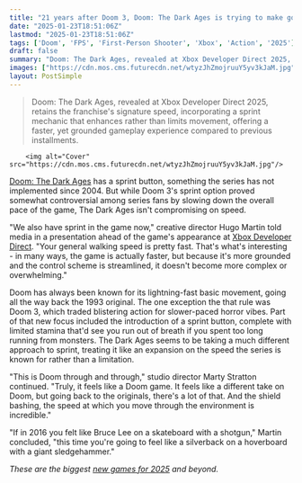 ```yaml
---
title: "21 years after Doom 3, Doom: The Dark Ages is trying to make good on the controversial sprint option: 'You're going to feel like a silverback on a hoverboard with a giant sledgehammer'"
date: "2025-01-23T18:51:06Z"
lastmod: "2025-01-23T18:51:06Z"
tags: ['Doom', 'FPS', 'First-Person Shooter', 'Xbox', 'Action', '2025']
draft: false
summary: "Doom: The Dark Ages, revealed at Xbox Developer Direct 2025, retains the franchise's signature speed, incorporating a sprint mechanic that enhances rather than limits movement, offering a faster, yet grounded gameplay experience compared to previous installments."
images: ["https://cdn.mos.cms.futurecdn.net/wtyzJhZmojruuY5yv3kJaM.jpg"]
layout: PostSimple
---
```

> Doom: The Dark Ages, revealed at Xbox Developer Direct 2025, retains the franchise's signature speed, incorporating a sprint mechanic that enhances rather than limits movement, offering a faster, yet grounded gameplay experience compared to previous installments.


        <img alt="Cover" src="https://cdn.mos.cms.futurecdn.net/wtyzJhZmojruuY5yv3kJaM.jpg"/>
        
[Doom: The Dark Ages](https://www.gamesradar.com/games/fps/doom-the-dark-ages-guide/) has a sprint button, something the series has not implemented since 2004. But while Doom 3's sprint option proved somewhat controversial among series fans by slowing down the overall pace of the game, The Dark Ages isn't compromising on speed.

"We also have sprint in the game now," creative director Hugo Martin told media in a presentation ahead of the game's appearance at [Xbox Developer Direct](https://www.gamesradar.com/news/live/xbox-developer-direct-2025-live-all-of-the-latest-xbox-news-from-the-big-showcase/). "Your general walking speed is pretty fast. That's what's interesting - in many ways, the game is actually faster, but because it's more grounded and the control scheme is streamlined, it doesn't become more complex or overwhelming."

Doom has always been known for its lightning-fast basic movement, going all the way back the 1993 original. The one exception the that rule was Doom 3, which traded blistering action for slower-paced horror vibes. Part of that new focus included the introduction of a sprint button, complete with limited stamina that'd see you run out of breath if you spent too long running from monsters. The Dark Ages seems to be taking a much different approach to sprint, treating it like an expansion on the speed the series is known for rather than a limitation.

"This is Doom through and through," studio director Marty Stratton continued. "Truly, it feels like a Doom game. It feels like a different take on Doom, but going back to the originals, there's a lot of that. And the shield bashing, the speed at which you move through the environment is incredible."

"If in 2016 you felt like Bruce Lee on a skateboard with a shotgun," Martin concluded, "this time you're going to feel like a silverback on a hoverboard with a giant sledgehammer."

*These are the biggest *[<em>new games for 2025</em>](https://www.gamesradar.com/video-game-release-dates/)* and beyond.*
        